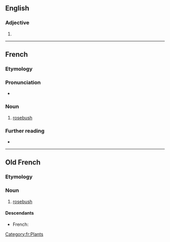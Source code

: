 {{also|Rosier}}

==English==

===Adjective===
{{head|en|adjective comparative form}}

# {{en-comparative of|rosy}}

----

==French==

===Etymology===
{{suffix|fr|rose|ier}}

===Pronunciation===
* {{audio|Fr-rosier.ogg|Audio|lang=fr}}

===Noun===
{{fr-noun|m}}

# [[rosebush]]

===Further reading===
* {{R:TLFi}}

[[Category:fr:Plants]]

----

==Old French==

===Etymology===
{{suffix|fro|rose|ier}}

===Noun===
{{fro-noun|m}}

# [[rosebush]]

====Descendants====
* French: {{l|fr|rosier}}